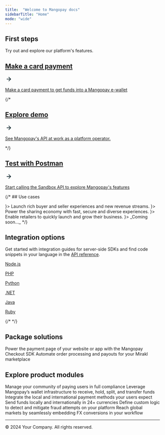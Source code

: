 ```yaml
---
title:  "Welcome to Mangopay docs"
sidebarTitle: "Home"
mode: "wide"
---
```


## First steps
Try out and explore our platform's features.

<div class="not-prose grid gap-x-4 sm:grid-cols-2">
  <a href="/guides/payment-methods/card/direct/how-to" class="card card-variation block not-prose font-normal group relative my-2 ring-2 ring-transparent rounded-xl shadow-md dark:shadow-none shadow-gray-300/10 dark:border-gray-800/50 overflow-hidden w-full cursor-pointer hover:!border-primary dark:hover:!border-primary-light background-color-yellow">
    <div class="p-6">
      <div class="card-header"> 
        <h2 class="font-semibold text-base text-gray-800 dark:text-white">Make a card payment</h2>
        <svg xmlns="http://www.w3.org/2000/svg" width="24" height="24" viewBox="0 0 24 24" fill="none">
          <path d="M6 11.1H5.1V12.9H6V11.1ZM18 12.9C18.4971 12.9 18.9 12.4971 18.9 12C18.9 11.5029 18.4971 11.1 18 11.1V12.9ZM6 12.9L18 12.9V11.1L6 11.1V12.9Z" fill="#12282F"/>
          <path d="M12 6L18 12L12 18" stroke="#12282F" stroke-width="1.8" stroke-linecap="square" stroke-linejoin="round"/>
        </svg>
      </div>
      <div class="card-body">
        <p class="font-normal text-gray-600 dark:text-gray-400">Make a card payment to get funds into a Mangopay e-wallet</p>
      </div>
    </div>
  </a>
  {/* <a href="https://demo-marketplace.mangopay.com/" class="card card-variation block not-prose font-normal group relative my-2 ring-2 ring-transparent rounded-xl shadow-md dark:shadow-none shadow-gray-300/10 dark:border-gray-800/50 overflow-hidden w-full cursor-pointer hover:!border-primary dark:hover:!border-primary-light background-color-lavander">
    <div class="p-6">
      <div class="card-header"> 
        <h2 class="font-semibold text-base text-gray-800 dark:text-white">Explore demo</h2>
        <svg xmlns="http://www.w3.org/2000/svg" width="24" height="24" viewBox="0 0 24 24" fill="none">
          <path d="M6 11.1H5.1V12.9H6V11.1ZM18 12.9C18.4971 12.9 18.9 12.4971 18.9 12C18.9 11.5029 18.4971 11.1 18 11.1V12.9ZM6 12.9L18 12.9V11.1L6 11.1V12.9Z" fill="#12282F"/>
          <path d="M12 6L18 12L12 18" stroke="#12282F" stroke-width="1.8" stroke-linecap="square" stroke-linejoin="round"/>
        </svg>
      </div>
      <div class="card-body">
        <p class="font-normal text-gray-600 dark:text-gray-400">See Mangopay's API at work as a platform operator.</p>
      </div>
    </div>
  </a> */}
  <a href="/postman" class="card card-variation block not-prose font-normal group relative my-2 ring-2 ring-transparent rounded-xl shadow-md dark:shadow-none shadow-gray-300/10 dark:border-gray-800/50 overflow-hidden w-full cursor-pointer hover:!border-primary dark:hover:!border-primary-light background-color-lavander">
    <div class="p-6">
      <div class="card-header"> 
        <h2 class="font-semibold text-base text-gray-800 dark:text-white">Test with Postman</h2>
        <svg xmlns="http://www.w3.org/2000/svg" width="24" height="24" viewBox="0 0 24 24" fill="none">
          <path d="M6 11.1H5.1V12.9H6V11.1ZM18 12.9C18.4971 12.9 18.9 12.4971 18.9 12C18.9 11.5029 18.4971 11.1 18 11.1V12.9ZM6 12.9L18 12.9V11.1L6 11.1V12.9Z" fill="#12282F"/>
          <path d="M12 6L18 12L12 18" stroke="#12282F" stroke-width="1.8" stroke-linecap="square" stroke-linejoin="round"/>
        </svg>
      </div>
      <div class="card-body">
        <p class="font-normal text-gray-600 dark:text-gray-400">Start calling the Sandbox API to explore Mangopay's features</p>
      </div>
    </div>
  </a>
</div>

{/* ## Use cases

<CardGroup cols={2}>
  <Card title="Product marketplaces" href="https://mangopay.com/use-cases/product-marketplaces" 
  icon={<svg width="32" height="32" viewBox="0 0 32 32" fill="none" xmlns="http://www.w3.org/2000/svg">
    <g clip-path="url(#clip0_27821_10258)">
    <circle cx="16" cy="16" r="16" fill="#A2E1D6"/>
    <path d="M9.59961 9.60002H8.79961V11.2H9.59961V9.60002ZM11.636 10.4L12.4218 10.2499L12.2976 9.60002H11.636V10.4ZM13.0003 17.5412L13.7863 17.3922L13.7861 17.3911L13.0003 17.5412ZM14.0185 18.3998V17.5998H14.0105L14.0025 17.6L14.0185 18.3998ZM18.9669 18.3998L18.9829 17.6L18.9749 17.5998H18.9669V18.3998ZM19.9851 17.5412L20.7711 17.6902L20.7721 17.6845L19.9851 17.5412ZM20.7996 13.0666L21.5867 13.2099L21.7584 12.2666H20.7996V13.0666ZM9.59961 11.2H11.636V9.60002H9.59961V11.2ZM10.8502 10.5502L12.2145 17.6913L13.7861 17.3911L12.4218 10.2499L10.8502 10.5502ZM12.2143 17.6902C12.2942 18.1112 12.5141 18.497 12.8448 18.7758L13.8763 17.5527C13.8347 17.5176 13.7996 17.4622 13.7863 17.3922L12.2143 17.6902ZM12.8448 18.7758C13.1764 19.0554 13.5974 19.2084 14.0346 19.1997L14.0025 17.6C13.9618 17.6008 13.917 17.587 13.8763 17.5527L12.8448 18.7758ZM14.0185 19.1998H18.9669V17.5998H14.0185V19.1998ZM18.9508 19.1997C19.388 19.2084 19.809 19.0554 20.1406 18.7758L19.1091 17.5527C19.0684 17.587 19.0236 17.6008 18.9829 17.6L18.9508 19.1997ZM20.1406 18.7758C20.4713 18.497 20.6912 18.1112 20.7711 17.6902L19.1991 17.3922C19.1858 17.4622 19.1507 17.5176 19.1091 17.5527L20.1406 18.7758ZM20.7721 17.6845L21.5867 13.2099L20.0125 12.9233L19.198 17.3979L20.7721 17.6845ZM20.7996 12.2666H12.1451V13.8666H20.7996V12.2666Z" fill="#163122"/>
    <circle cx="19.5994" cy="21.2001" r="1.2" fill="#163122"/>
    <circle cx="13.2" cy="21.2" r="1.2" fill="#163122"/>
    </g>
    <defs>
    <clipPath id="clip0_27821_10258">
    <rect width="32" height="32" rx="16" fill="white"/>
    </clipPath>
    </defs>
  </svg>
  }>
  Launch rich buyer and seller experiences and new revenue streams.
  </Card>
  <Card title="On-demand platforms" href="https://mangopay.com/use-cases/rental-marketplaces"
  icon={
    <svg width="32" height="32" viewBox="0 0 32 32" fill="none" xmlns="http://www.w3.org/2000/svg">
      <rect width="32" height="32" rx="16" fill="#B7B2FF"/>
      <path fill-rule="evenodd" clip-rule="evenodd" d="M21.6 18.0001C21.6 19.3256 20.5255 20.4001 19.2 20.4001C17.8745 20.4001 16.8 19.3256 16.8 18.0001C16.8 16.6746 17.8745 15.6001 19.2 15.6001C20.5255 15.6001 21.6 16.6746 21.6 18.0001ZM20.4 18.0001C20.4 18.6628 19.8627 19.2001 19.2 19.2001C18.5373 19.2001 18 18.6628 18 18.0001C18 17.3374 18.5373 16.8001 19.2 16.8001C19.8627 16.8001 20.4 17.3374 20.4 18.0001Z" fill="#12282F"/>
      <path d="M22.4 22.4001V21.2001H16V22.4001H22.4Z" fill="#12282F"/>
      <path fill-rule="evenodd" clip-rule="evenodd" d="M15.1996 12C15.1996 13.3255 14.1251 14.4 12.7996 14.4C11.4741 14.4 10.3996 13.3255 10.3996 12C10.3996 10.6745 11.4741 9.59998 12.7996 9.59998C14.1251 9.59998 15.1996 10.6745 15.1996 12ZM13.9996 12C13.9996 12.6627 13.4624 13.2 12.7996 13.2C12.1369 13.2 11.5996 12.6627 11.5996 12C11.5996 11.3372 12.1369 10.8 12.7996 10.8C13.4624 10.8 13.9996 11.3372 13.9996 12Z" fill="#12282F"/>
      <path d="M15.9996 16.4V15.2H9.59961V16.4H15.9996Z" fill="#12282F"/>
      <path d="M22.0273 11.5842C22.2578 11.8139 22.2578 12.1863 22.0273 12.416L20.0352 14.4001L19.2002 13.5684L20.7747 12.0001L19.2002 10.4318L20.0352 9.6001L22.0273 11.5842Z" fill="#12282F"/>
      <path d="M9.77255 19.5842C9.54196 19.8139 9.54196 20.1863 9.77255 20.416L11.7646 22.4001L12.5996 21.5684L11.0251 20.0001L12.5996 18.4318L11.7646 17.6001L9.77255 19.5842Z" fill="#12282F"/>
    </svg>
  }>
    Power the sharing economy with fast, secure and diverse experiences.
  </Card>
  <Card title="Retail platforms" href="https://mangopay.com/use-cases/retail-marketplaces"
  icon={
    <svg width="32" height="32" viewBox="0 0 32 32" fill="none" xmlns="http://www.w3.org/2000/svg">
      <circle cx="16" cy="16" r="16" fill="#89E481"/>
      <path fill-rule="evenodd" clip-rule="evenodd" d="M10.6006 16.3496C9.99496 15.9139 9.60059 15.203 9.60059 14.4V10.4H22.4006V14.4C22.4006 15.203 22.0062 15.9139 21.4006 16.3496V21.6H10.6006V16.3496ZM10.8006 11.6H13.2006V14.4C13.2006 15.0628 12.6633 15.6 12.0006 15.6C11.3378 15.6 10.8006 15.0628 10.8006 14.4V11.6ZM12.0006 16.8C12.8354 16.8 13.5706 16.3738 14.0006 15.7271C14.4306 16.3738 15.1658 16.8 16.0006 16.8C16.8354 16.8 17.5706 16.3738 18.0006 15.7271C18.4306 16.3738 19.1658 16.8 20.0006 16.8C20.0679 16.8 20.1346 16.7973 20.2006 16.7918V20.4H11.8006V16.7918C11.8665 16.7973 11.9332 16.8 12.0006 16.8ZM18.8006 11.6H21.2006V14.4C21.2006 15.0628 20.6633 15.6 20.0006 15.6C19.3378 15.6 18.8006 15.0628 18.8006 14.4V11.6ZM17.2006 11.6H14.8006V14.4C14.8006 15.0628 15.3378 15.6 16.0006 15.6C16.6633 15.6 17.2006 15.0628 17.2006 14.4V11.6Z" fill="#081F34"/>
    </svg>
  }>
    Enable retailers to quickly launch and grow their business.
  </Card>
  <Card title="Financial platforms"
  icon={
    <svg width="32" height="32" viewBox="0 0 32 32" fill="none" xmlns="http://www.w3.org/2000/svg">
    <g clip-path="url(#clip0_27821_10311)">
    <circle cx="16" cy="16" r="16" fill="#FF9F9F"/>
    <path d="M22.0282 11.5842C22.2588 11.8139 22.2588 12.1863 22.0282 12.416L20.0362 14.4001L19.2012 13.5684L20.7757 12.0001L19.2012 10.4318L20.0362 9.6001L22.0282 11.5842Z" fill="#28188A"/>
    <path d="M9.77352 19.5843C9.54294 19.814 9.54294 20.1863 9.77352 20.416L11.7656 22.4002L12.6006 21.5684L11.0261 20.0002L12.6006 18.4319L11.7656 17.6002L9.77352 19.5843Z" fill="#28188A"/>
    <path fill-rule="evenodd" clip-rule="evenodd" d="M21.201 19.2002H17.201V21.2002H21.201V19.2002ZM16.001 18.0002V22.4002H22.401V18.0002H16.001Z" fill="#28188A"/>
    <path d="M17.601 16.8002C17.601 16.3584 17.9591 16.0002 18.401 16.0002H20.001C20.4428 16.0002 20.801 16.3584 20.801 16.8002V17.2002H17.601V16.8002Z" fill="#28188A"/>
    <path fill-rule="evenodd" clip-rule="evenodd" d="M14.8006 12.8001H10.8006V14.8001H14.8006V12.8001ZM9.60059 11.6001V16.0001H16.0006V11.6001H9.60059Z" fill="#28188A"/>
    <path d="M11.2006 10.4001C11.2006 9.95827 11.5588 9.6001 12.0006 9.6001H13.6006C14.0424 9.6001 14.4006 9.95827 14.4006 10.4001V10.8001H11.2006V10.4001Z" fill="#28188A"/>
    </g>
    <defs>
    <clipPath id="clip0_27821_10311">
    <rect width="32" height="32" rx="16" fill="white"/>
    </clipPath>
    </defs>
    </svg>
  }>
    _Coming soon..._
  </Card>
</CardGroup> */}


## Integration options
Get started with integration guides for server-side SDKs and find code snippets in your language in the <a href="/api-reference/overview/introduction">API reference</a>.

<div class="not-prose grid gap-x-4 sm:grid-cols-3">
  <a href="/sdks/nodejs" class="sdk-card card block not-prose font-normal group relative my-2 ring-2 ring-transparent rounded-xl bg-white/50 dark:bg-codeblock/50 border border-gray-100 shadow-md dark:shadow-none shadow-gray-300/10 dark:border-gray-800/50 overflow-hidden w-full cursor-pointer hover:!border-primary dark:hover:!border-primary-light">
    <div class="p-6">
      <div class="card-body">
        <p class="font-semibold">Node.js</p>
      </div>
    </div>
  </a>
  <a href="/sdks/php" class="sdk-card card block not-prose font-normal group relative my-2 ring-2 ring-transparent rounded-xl bg-white/50 dark:bg-codeblock/50 border border-gray-100 shadow-md dark:shadow-none shadow-gray-300/10 dark:border-gray-800/50 overflow-hidden w-full cursor-pointer hover:!border-primary dark:hover:!border-primary-light">
    <div class="p-6">
      <div class="card-body">
        <p class="font-semibold">PHP</p>
      </div>
    </div>
  </a>
  <a href="/sdks/python" class="sdk-card card block not-prose font-normal group relative my-2 ring-2 ring-transparent rounded-xl bg-white/50 dark:bg-codeblock/50 border border-gray-100 shadow-md dark:shadow-none shadow-gray-300/10 dark:border-gray-800/50 overflow-hidden w-full cursor-pointer hover:!border-primary dark:hover:!border-primary-light">
    <div class="p-6">
      <div class="card-body">
        <p class="font-semibold">Python</p>
      </div>
    </div>
  </a>
  <a href="/sdks/net" class="sdk-card card block not-prose font-normal group relative my-2 ring-2 ring-transparent rounded-xl bg-white/50 dark:bg-codeblock/50 border border-gray-100 shadow-md dark:shadow-none shadow-gray-300/10 dark:border-gray-800/50 overflow-hidden w-full cursor-pointer hover:!border-primary dark:hover:!border-primary-light">
    <div class="p-6">
      <div class="card-body">
        <p class="font-semibold">.NET</p>
      </div>
    </div>
  </a>
  <a href="/sdks/java" class="sdk-card card block not-prose font-normal group relative my-2 ring-2 ring-transparent rounded-xl dark:bg-codeblock/50 border border-gray-100 shadow-md dark:shadow-none shadow-gray-300/10 dark:border-gray-800/50 overflow-hidden w-full cursor-pointer hover:!border-primary dark:hover:!border-primary-light">
    <div class="p-6">
      <div class="card-body">
        <p class="font-semibold">Java</p>
      </div>
    </div>
  </a>
  <a href="/sdks/ruby" class="sdk-card card block not-prose font-normal group relative my-2 ring-2 ring-transparent rounded-xl dark:bg-codeblock/50 border border-gray-100 shadow-md dark:shadow-none shadow-gray-300/10 dark:border-gray-800/50 overflow-hidden w-full cursor-pointer hover:!border-primary dark:hover:!border-primary-light">
    <div class="p-6">
      <div class="card-body">
        <p class="font-semibold">Ruby</p>
      </div>
    </div>
  </a>
</div>

{/* <CardGroup cols={3}>
  <Card title="Node.js" icon="node" href="/sdks/nodejs" />
  <Card title="PHP" icon="php" href="/sdks/php" />
  <Card title="Python" icon="python" href="/sdks/python" />
  <Card title=".NET" icon="code" href="/sdks/net" />
  <Card title="Java" icon="java" href="/sdks/java" />
  <Card title="Ruby" icon="gem" href="/sdks/ruby" />
</CardGroup> */}

## Package solutions
<CardGroup cols={2}>
  <Card title="Checkout SDK" href="/sdks/checkout">
    Power the payment page of your website or app with the Mangopay Checkout SDK
  </Card>
  <Card title="Mirakl connector" href="/connectors/mirakl">
    Automate order processing and payouts for your Mirakl marketplace
  </Card>
</CardGroup>

## Explore product modules
<CardGroup cols={2}>
  <Card title="Users" href="/guides/users/types">
    Manage your community of paying users in full compliance
  </Card>
  <Card title="Wallets" href="/guides/e-wallet-system">
    Leverage Mangopay’s wallet infrastructure to receive, hold, split, and transfer funds
  </Card>
  <Card title="Payment methods" href="/guides/payment-methods">
    Integrate the local and international payment methods your users expect
  </Card>
  <Card title="Payouts" href="/guides/payouts">
    Send funds locally and internationally in 24+ currencies
  </Card>
  <Card title="Fraud prevention" href="/guides/fraud-prevention">
    Define custom logic to detect and mitigate fraud attempts on your platform
  </Card>
  <Card title="FX" href="/guides/fx">
    Reach global markets by seamlessly embedding FX conversions in your workflow
  </Card>
</CardGroup>

---

<footer>
  <p>© 2024 Your Company. All rights reserved.</p>
</footer>